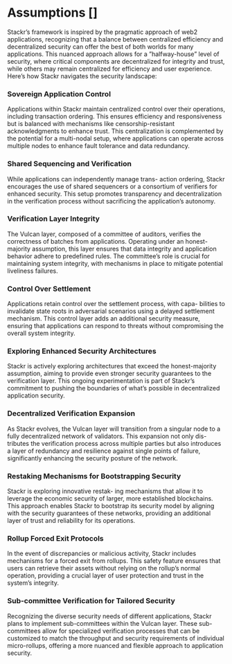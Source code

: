 # Assumptions []

Stackr’s framework is inspired by the pragmatic approach of web2 applications, recognizing that a balance between centralized efficiency and decentralized security can offer the best of both worlds for many applications. This nuanced approach allows for a ”halfway-house” level of security, where critical components are decentralized for integrity and trust, while others may remain centralized for efficiency and user experience. Here’s how Stackr navigates the security landscape:

### Sovereign Application Control

Applications within Stackr maintain centralized control over their operations, including transaction ordering. This ensures efficiency and responsiveness but is balanced with mechanisms like censorship-resistant acknowledgments to enhance trust. This centralization is complemented by the potential for a multi-nodal setup, where applications can operate across multiple nodes to enhance fault tolerance and data redundancy.

### Shared Sequencing and Verification

While applications can independently manage trans- action ordering, Stackr encourages the use of shared sequencers or a consortium of verifiers for enhanced security. This setup promotes transparency and decentralization in the verification process without sacrificing the application’s autonomy.

### Verification Layer Integrity

The Vulcan layer, composed of a committee of auditors, verifies the correctness of batches from applications. Operating under an honest-majority assumption, this layer ensures that data integrity and application behavior adhere to predefined rules. The committee’s role is crucial for maintaining system integrity, with mechanisms in place to mitigate potential liveliness failures.

### Control Over Settlement

Applications retain control over the settlement process, with capa- bilities to invalidate state roots in adversarial scenarios using a delayed settlement mechanism. This control layer adds an additional security measure, ensuring that applications can respond to threats without compromising the overall system integrity.

### Exploring Enhanced Security Architectures

Stackr is actively exploring architectures that exceed the honest-majority assumption, aiming to provide even stronger security guarantees to the verification layer. This ongoing experimentation is part of Stackr’s commitment to pushing the boundaries of what’s possible in decentralized application security.

### Decentralized Verification Expansion

As Stackr evolves, the Vulcan layer will transition from a singular node to a fully decentralized network of validators. This expansion not only dis- tributes the verification process across multiple parties but also introduces a layer of redundancy and resilience against single points of failure, significantly enhancing the security posture of the network.

### Restaking Mechanisms for Bootstrapping Security

Stackr is exploring innovative restak- ing mechanisms that allow it to leverage the economic security of larger, more established blockchains. This approach enables Stackr to bootstrap its security model by aligning with the security guarantees of these networks, providing an additional layer of trust and reliability for its operations.

### Rollup Forced Exit Protocols

In the event of discrepancies or malicious activity, Stackr includes mechanisms for a forced exit from rollups. This safety feature ensures that users can retrieve their assets without relying on the rollup’s normal operation, providing a crucial layer of user protection and trust in the system’s integrity.

### Sub-committee Verification for Tailored Security

Recognizing the diverse security needs of different applications, Stackr plans to implement sub-committees within the Vulcan layer. These sub-committees allow for specialized verification processes that can be customized to match the throughput and security requirements of individual micro-rollups, offering a more nuanced and flexible approach to application security.
